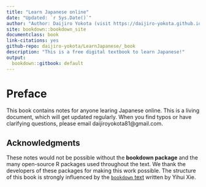 ```yaml
---
title: "Learn Japanese online"
date: "Updated: `r Sys.Date()`"
author: "Author: Daijiro Yokota (visit https://daijiro-yokota.github.io/ to learn more)"
site: bookdown::bookdown_site
documentclass: book
link-citations: yes
github-repo: daijiro-yokota/LearnJapanese/_book
description: "This is a free digital textbook to learn Japanese!"
output:
  bookdown::gitbook: default
---
```


# Preface {-}

This book contains notes for anyone learing Japanese online. This is a living document, which will get updated regularly. When you find typos or have clarifying questions, please email daijiroyokota81@gmail.com.


## Acknowledgments {-}

These notes would not be possible without the **bookdown package** and the many open-source R packages used throughout the text. We thank the developers of these packages for making this work possible. The structure of this book is strongly influenced by the [`bookdown` text](https://bookdown.org/yihui/bookdown) written by Yihui Xie.